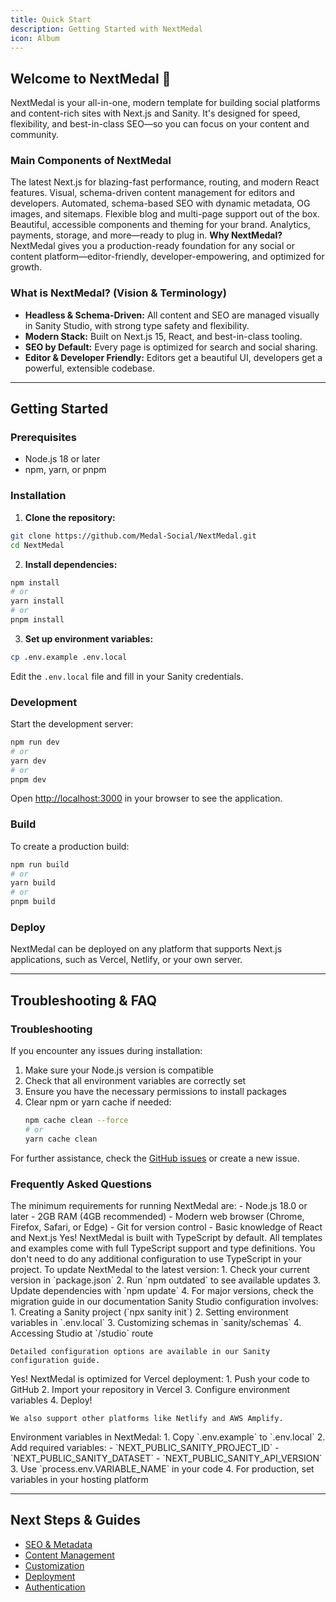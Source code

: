 ```yaml
---
title: Quick Start
description: Getting Started with NextMedal
icon: Album
---
```


## Welcome to NextMedal 🚀

NextMedal is your all-in-one, modern template for building social platforms and content-rich sites with Next.js and Sanity. It's designed for speed, flexibility, and best-in-class SEO—so you can focus on your content and community.

### Main Components of NextMedal

<Cards>
  <Card icon="⚡" title="Next.js 15">
    The latest Next.js for blazing-fast performance, routing, and modern React features.
  </Card>
  <Card icon="🧩" title="Sanity Studio">
    Visual, schema-driven content management for editors and developers.
  </Card>
  <Card icon="🔍" title="SEO & Metadata">
    Automated, schema-based SEO with dynamic metadata, OG images, and sitemaps.
  </Card>
  <Card icon="📝" title="Blog & Pages">
    Flexible blog and multi-page support out of the box.
  </Card>
  <Card icon="🎨" title="Customizable UI">
    Beautiful, accessible components and theming for your brand.
  </Card>
  <Card icon="🔗" title="Integrations">
    Analytics, payments, storage, and more—ready to plug in.
  </Card>
</Cards>

<Callout type="info">
  <b>Why NextMedal?</b> <br/>
  NextMedal gives you a production-ready foundation for any social or content platform—editor-friendly, developer-empowering, and optimized for growth.
</Callout>

### What is NextMedal? (Vision & Terminology)

- **Headless & Schema-Driven:** All content and SEO are managed visually in Sanity Studio, with strong type safety and flexibility.
- **Modern Stack:** Built on Next.js 15, React, and best-in-class tooling.
- **SEO by Default:** Every page is optimized for search and social sharing.
- **Editor & Developer Friendly:** Editors get a beautiful UI, developers get a powerful, extensible codebase.

---

## Getting Started

### Prerequisites

- Node.js 18 or later
- npm, yarn, or pnpm

### Installation

1. **Clone the repository:**

```bash
git clone https://github.com/Medal-Social/NextMedal.git
cd NextMedal
```

2. **Install dependencies:**

```bash
npm install
# or
yarn install
# or
pnpm install
```

3. **Set up environment variables:**

```bash
cp .env.example .env.local
```

Edit the `.env.local` file and fill in your Sanity credentials.

### Development

Start the development server:

```bash
npm run dev
# or
yarn dev
# or
pnpm dev
```

Open [http://localhost:3000](http://localhost:3000) in your browser to see the application.

### Build

To create a production build:

```bash
npm run build
# or
yarn build
# or
pnpm build
```

### Deploy

NextMedal can be deployed on any platform that supports Next.js applications, such as Vercel, Netlify, or your own server.

---

## Troubleshooting & FAQ

### Troubleshooting

If you encounter any issues during installation:

1. Make sure your Node.js version is compatible
2. Check that all environment variables are correctly set
3. Ensure you have the necessary permissions to install packages
4. Clear npm or yarn cache if needed:
   ```bash
   npm cache clean --force
   # or
   yarn cache clean
   ```

For further assistance, check the [GitHub issues](https://github.com/Medal-Social/NextMedal/issues) or create a new issue.

### Frequently Asked Questions

<Accordions type="single">
  <Accordion title="What are the minimum system requirements?">
    The minimum requirements for running NextMedal are:
    - Node.js 18.0 or later
    - 2GB RAM (4GB recommended)
    - Modern web browser (Chrome, Firefox, Safari, or Edge)
    - Git for version control
    - Basic knowledge of React and Next.js
  </Accordion>

  <Accordion title="Can I use NextMedal with TypeScript?">
    Yes! NextMedal is built with TypeScript by default. All templates and examples come with full TypeScript support and type definitions. You don't need to do any additional configuration to use TypeScript in your project.
  </Accordion>

  <Accordion title="How do I update my NextMedal installation?">
    To update NextMedal to the latest version:
    1. Check your current version in `package.json`
    2. Run `npm outdated` to see available updates
    3. Update dependencies with `npm update`
    4. For major versions, check the migration guide in our documentation
  </Accordion>

  <Accordion title="How do I configure Sanity Studio?">
    Sanity Studio configuration involves:
    1. Creating a Sanity project (`npx sanity init`)
    2. Setting environment variables in `.env.local`
    3. Customizing schemas in `sanity/schemas`
    4. Accessing Studio at `/studio` route
    
    Detailed configuration options are available in our Sanity configuration guide.
  </Accordion>

  <Accordion title="Can I deploy NextMedal to Vercel?">
    Yes! NextMedal is optimized for Vercel deployment:
    1. Push your code to GitHub
    2. Import your repository in Vercel
    3. Configure environment variables
    4. Deploy!
    
    We also support other platforms like Netlify and AWS Amplify.
  </Accordion>

  <Accordion title="How do I handle environment variables?">
    Environment variables in NextMedal:
    1. Copy `.env.example` to `.env.local`
    2. Add required variables:
       - `NEXT_PUBLIC_SANITY_PROJECT_ID`
       - `NEXT_PUBLIC_SANITY_DATASET`
       - `NEXT_PUBLIC_SANITY_API_VERSION`
    3. Use `process.env.VARIABLE_NAME` in your code
    4. For production, set variables in your hosting platform
  </Accordion>
</Accordions>

---

## Next Steps & Guides

- [SEO & Metadata](/docs/concepts/seo)
- [Content Management](/docs/guides/content-management)
- [Customization](/docs/guides/customization)
- [Deployment](/docs/guides/deployment)
- [Authentication](/docs/guides/authentication) 